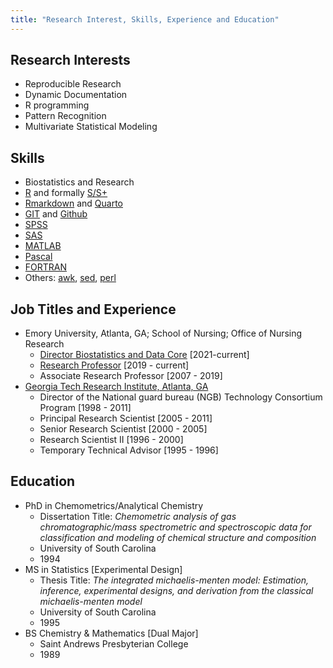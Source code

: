 ```yaml
---
title: "Research Interest, Skills, Experience and Education"
---
```


::: panel-tabset
## **Research Interests**

* Reproducible Research
* Dynamic Documentation
* R programming
* Pattern Recognition
* Multivariate Statistical Modeling

## **Skills**

* Biostatistics and Research
* [R](https://cran.r-project.org/) and formally [S/S+](https://en.wikipedia.org/wiki/S_(programming_language))
* [Rmarkdown](https://rmarkdown.rstudio.com/) and [Quarto](https://quarto.org/)
* [GIT](https://git-scm.com/) and [Github](https://github.com/melindahiggins2000)
* [SPSS](https://www.ibm.com/spss)
* [SAS](https://www.sas.com/en_us/home.html)
* [MATLAB](https://www.mathworks.com/products/matlab.html)
* [Pascal](https://en.wikipedia.org/wiki/Pascal_(programming_language))
* [FORTRAN](https://fortran-lang.org/)
* Others: [awk](https://en.wikipedia.org/wiki/AWK), [sed](https://en.wikipedia.org/wiki/Sed), [perl](https://www.perl.org/)

## **Job Titles and Experience**

* Emory University, Atlanta, GA; School of Nursing; Office of Nursing Research
    - [Director Biostatistics and Data Core](https://www.nursing.emory.edu/pages/onrstatsdata) [2021-current]
    - [Research Professor](https://www.nursing.emory.edu/faculty-staff/melinda-k-higgins) [2019 - current]
    - Associate Research Professor [2007 - 2019]
    
* [Georgia Tech Research Institute, Atlanta, GA](https://gtri.gatech.edu/)
    - Director of the National guard bureau (NGB) Technology Consortium Program [1998 - 2011]
    - Principal Research Scientist [2005 - 2011]
    - Senior Research Scientist [2000 - 2005]
    - Research Scientist II [1996 - 2000]
    - Temporary Technical Advisor [1995 - 1996]

## **Education**

* PhD in Chemometrics/Analytical Chemistry
    - Dissertation Title: _Chemometric analysis of gas chromatographic/mass spectrometric and spectroscopic data for classification and modeling of chemical structure and composition_
    - University of South Carolina
    - 1994
* MS in Statistics [Experimental Design]
    - Thesis Title: _The integrated michaelis-menten model: Estimation, inference, experimental designs, and derivation from the classical michaelis-menten model_
    - University of South Carolina
    - 1995
* BS Chemistry & Mathematics [Dual Major]
    - Saint Andrews Presbyterian College
    - 1989

:::


